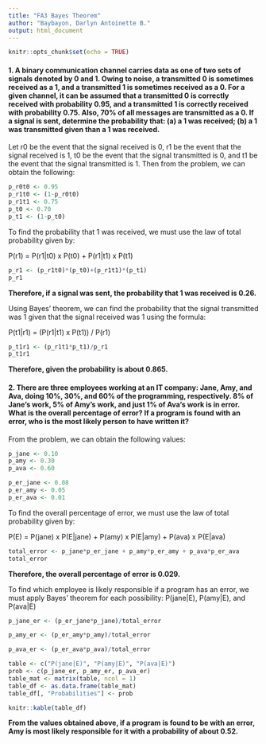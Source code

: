 ---
title: "FA3 Bayes Theorem"
author: "Baybayon, Darlyn Antoinette B."
output: html_document
---

```{r setup, include=FALSE}
knitr::opts_chunk$set(echo = TRUE)
```

#### 1. A binary communication channel carries data as one of two sets of signals denoted by 0 and 1. Owing to noise, a transmitted 0 is sometimes received as a 1, and a transmitted 1 is sometimes received as a 0. For a given channel, it can be assumed that a transmitted 0 is correctly received with probability 0.95, and a transmitted 1 is correctly received with probability 0.75. Also, 70% of all messages are transmitted as a 0. If a signal is sent, determine the probability that: (a) a 1 was received; (b) a 1 was transmitted given than a 1 was received. 


Let r0 be the event that the signal received is 0, r1 be the event that the signal received is 1, t0 be the event that the signal transmitted is 0, and t1 be the event that the signal transmitted is 1. Then from the problem, we can obtain the following:
```{r}
p_r0t0 <- 0.95
p_r1t0 <- (1-p_r0t0)
p_r1t1 <- 0.75
p_t0 <- 0.70
p_t1 <- (1-p_t0)
```

To find the probability that 1 was received, we must use the law of total probability given by: 

P(r1) = P(r1|t0) x P(t0) + P(r1|t1) x P(t1)

```{r}
p_r1 <- (p_r1t0)*(p_t0)+(p_r1t1)*(p_t1)
p_r1
```

**Therefore, if a signal was sent, the probability that 1 was received is 0.26.**


Using Bayes' theorem, we can find the probability that the signal transmitted was 1 given that the signal received was 1 using the formula:

P(t1|r1) = (P(r1|t1) x P(t1)) / P(r1)

```{r}
p_t1r1 <- (p_r1t1*p_t1)/p_r1
p_t1r1
```
**Therefore, given the probability is about 0.865.**

####  2. There are three employees working at an IT company: Jane, Amy, and Ava, doing 10%, 30%, and 60% of the programming, respectively. 8% of Jane’s work, 5% of Amy’s work, and just 1% of Ava‘s work is in error. What is the overall percentage of error? If a program is found with an error, who is the most likely person to have written it? 

From the problem, we can obtain the following values:

```{r}
p_jane <- 0.10
p_amy <- 0.30
p_ava <- 0.60

p_er_jane <- 0.08
p_er_amy <- 0.05
p_er_ava <- 0.01

```
To find the overall percentage of error, we must use the law of total probability given by:

P(E) = P(jane) x P(E|jane) + P(amy) x P(E|amy) + P(ava) x P(E|ava)

```{r}
total_error <- p_jane*p_er_jane + p_amy*p_er_amy + p_ava*p_er_ava 
total_error
```
**Therefore, the overall percentage of error is 0.029.**


To find which employee is likely responsible if a program has an error, we must apply Bayes' theorem for each possibility: P(jane|E), P(amy|E), and P(ava|E)
```{r}
p_jane_er <- (p_er_jane*p_jane)/total_error

p_amy_er <- (p_er_amy*p_amy)/total_error

p_ava_er <- (p_er_ava*p_ava)/total_error

```

```{r, echo=FALSE}
table <- c("P(jane|E)", "P(amy|E)", "P(ava|E)")
prob <- c(p_jane_er, p_amy_er, p_ava_er)
table_mat <- matrix(table, ncol = 1)
table_df <- as.data.frame(table_mat)
table_df[, "Probabilities"] <- prob

knitr::kable(table_df)
```

**From the values obtained above, if a program is found to be with an error, Amy is most likely responsible for it with a probability of about 0.52.**